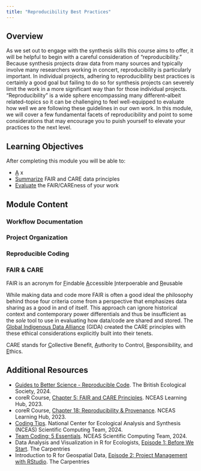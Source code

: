 ```yaml
---
title: "Reproducibility Best Practices"
---
```


## Overview

As we set out to engage with the synthesis skills this course aims to offer, it will be helpful to begin with a careful consideration of "reproducibility." Because synthesis projects draw data from many sources and typically involve many researchers working in concert, reproducibility is particularly important. In individual projects, adhering to reproducibility best practices is certainly a good goal but failing to do so for synthesis projects can severely limit the work in a more significant way than for those individual projects. "Reproducibility" is a wide sphere encompassing many different--albeit related--topics so it can be challenging to feel well-equipped to evaluate how well we are following these guidelines in our own work. In this module, we will cover a few fundamental facets of reproducibility and point to some considerations that may encourage you to puish yourself to elevate your practices to the next level.

## Learning Objectives

After completing this module you will be able to: 

- <u>A</u> x
- <u>Summarize</u> FAIR and CARE data principles
- <u>Evaluate</u> the FAIR/CAREness of your work

## Module Content

### Workflow Documentation



### Project Organization



### Reproducible Coding



### FAIR & CARE

FAIR is an acronym for <u>F</u>indable <u>A</u>ccessible <u>I</u>nterpoerable and <u>R</u>eusable

While making data and code more FAIR is often a good ideal the philosophy behind those four criteria come from a perspective that emphasizes data sharing as a good in and of itself. This approach can ignore historical context and contemporary power differentials and thus be insufficient as the _sole_ tool to use in evaluating how data/code are shared and stored. The [Global Indigenous Data Alliance](https://www.gida-global.org/) (GIDA) created the CARE principles with these ethical considerations explicitly built into their tenets.

CARE stands for <u>C</u>ollective Benefit, <u>A</u>uthority to Control, <u>R</u>esponsibility, and <u>E</u>thics. 

## Additional Resources

- [Guides to Better Science - Reproducible Code](https://www.britishecologicalsociety.org/publications/better-science/). The British Ecological Society, 2024.
- coreR Course, [Chapter 5: FAIR and CARE Principles](https://learning.nceas.ucsb.edu/2023-10-coreR/session_05.html). NCEAS Learning Hub, 2023.
- coreR Course, [Chapter 18: Reproducibility & Provenance](https://learning.nceas.ucsb.edu/2023-10-coreR/session_18.html). NCEAS Learning Hub, 2023.
- [Coding Tips](https://nceas.github.io/scicomp.github.io/best_practices.html). National Center for Ecological Analysis and Synthesis (NCEAS) Scientific Computing Team, 2024.
- [Team Coding: 5 Essentials](https://nceas.github.io/scicomp.github.io/onboard-scaffold_team_coding.html). NCEAS Scientific Computing Team, 2024.
- Data Analysis and Visualization in R for Ecologists, [Episode 1: Before We Start](https://datacarpentry.org/R-ecology-lesson/00-before-we-start.html). The Carpentries
- Introduction to R for Geospatial Data, [Episode 2: Project Management with RStudio](https://datacarpentry.org/r-intro-geospatial/02-project-intro.html). The Carpentries
